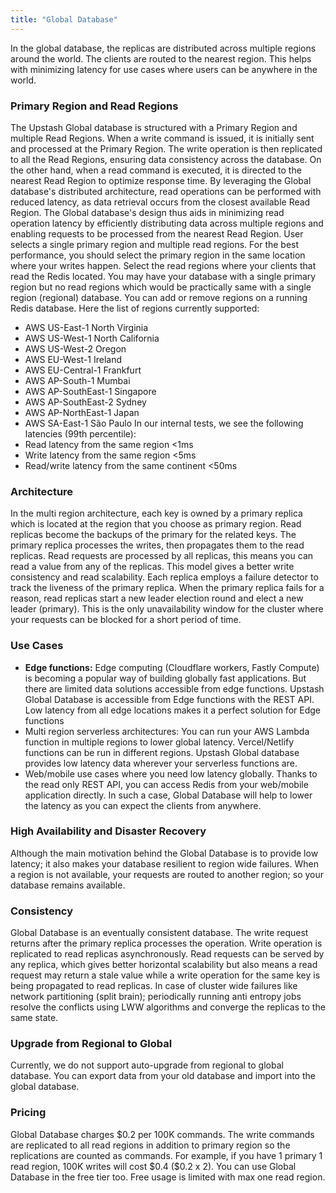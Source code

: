 ```yaml
---
title: "Global Database"
---
```

In the global database, the replicas are distributed across multiple regions
around the world. The clients are routed to the nearest region. This helps with
minimizing latency for use cases where users can be anywhere in the world.
### Primary Region and Read Regions
The Upstash Global database is structured with a Primary Region and multiple
Read Regions. When a write command is issued, it is initially sent and processed
at the Primary Region. The write operation is then replicated to all the Read
Regions, ensuring data consistency across the database.
On the other hand, when a read command is executed, it is directed to the
nearest Read Region to optimize response time. By leveraging the Global
database's distributed architecture, read operations can be performed with
reduced latency, as data retrieval occurs from the closest available Read
Region.
The Global database's design thus aids in minimizing read operation latency by
efficiently distributing data across multiple regions and enabling requests to
be processed from the nearest Read Region.
User selects a single primary region and multiple read regions. For the best
performance, you should select the primary region in the same location where
your writes happen. Select the read regions where your clients that read the
Redis located. You may have your database with a single primary region but no
read regions which would be practically same with a single region (regional)
database. You can add or remove regions on a running Redis database.
Here the list of regions currently supported:
- AWS US-East-1 North Virginia
- AWS US-West-1 North California
- AWS US-West-2 Oregon
- AWS EU-West-1 Ireland
- AWS EU-Central-1 Frankfurt
- AWS AP-South-1 Mumbai
- AWS AP-SouthEast-1 Singapore
- AWS AP-SouthEast-2 Sydney
- AWS AP-NorthEast-1 Japan
- AWS SA-East-1 São Paulo
In our internal tests, we see the following latencies (99th percentile):
- Read latency from the same region &lt;1ms
- Write latency from the same region &lt;5ms
- Read/write latency from the same continent &lt;50ms
### Architecture
In the multi region architecture, each key is owned by a primary replica which
is located at the region that you choose as primary region. Read replicas become
the backups of the primary for the related keys. The primary replica processes
the writes, then propagates them to the read replicas. Read requests are
processed by all replicas, this means you can read a value from any of the
replicas. This model gives a better write consistency and read scalability.
Each replica employs a failure detector to track the liveness of the primary
replica. When the primary replica fails for a reason, read replicas start a new
leader election round and elect a new leader (primary). This is the only
unavailability window for the cluster where your requests can be blocked for a
short period of time.
### Use Cases
- **Edge functions:** Edge computing (Cloudflare workers, Fastly Compute) is
  becoming a popular way of building globally fast applications. But there are
  limited data solutions accessible from edge functions. Upstash Global Database
  is accessible from Edge functions with the REST API. Low latency from all edge
  locations makes it a perfect solution for Edge functions
- Multi region serverless architectures: You can run your AWS Lambda function in
  multiple regions to lower global latency. Vercel/Netlify functions can be run
  in different regions. Upstash Global database provides low latency data
  wherever your serverless functions are.
- Web/mobile use cases where you need low latency globally. Thanks to the read
  only REST API, you can access Redis from your web/mobile application directly.
  In such a case, Global Database will help to lower the latency as you can
  expect the clients from anywhere.
### High Availability and Disaster Recovery
Although the main motivation behind the Global Database is to provide low
latency; it also makes your database resilient to region wide failures. When a
region is not available, your requests are routed to another region; so your
database remains available.
### Consistency
Global Database is an eventually consistent database. The write request returns
after the primary replica processes the operation. Write operation is replicated
to read replicas asynchronously. Read requests can be served by any replica,
which gives better horizontal scalability but also means a read request may
return a stale value while a write operation for the same key is being
propagated to read replicas.
In case of cluster wide failures like network partitioning (split brain);
periodically running anti entropy jobs resolve the conflicts using LWW
algorithms and converge the replicas to the same state.
### Upgrade from Regional to Global
Currently, we do not support auto-upgrade from regional to global database. You
can export data from your old database and import into the global database.
### Pricing
Global Database charges \$0.2 per 100K commands. The write commands are replicated to all read regions in addition to primary region so the replications are counted as commands. For example, if you have 1 primary 1 read region, 100K writes will cost \$0.4 (\$0.2 x 2). You can use Global Database in the free tier too. Free usage is limited with max one read region.